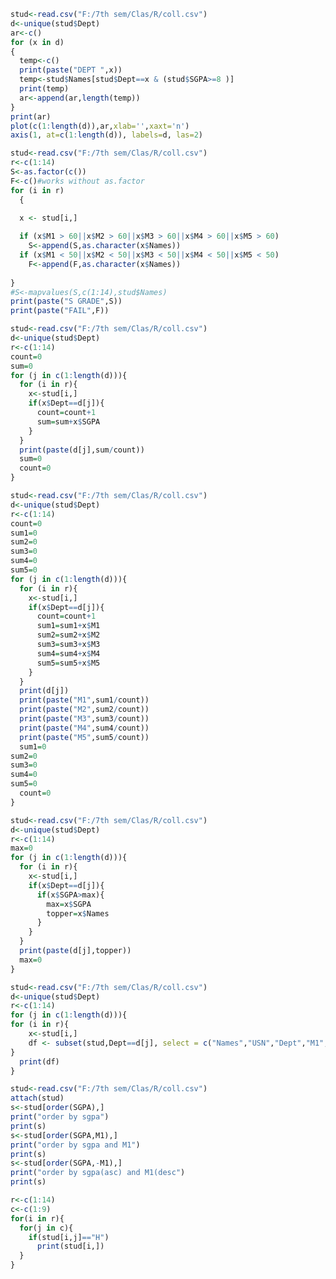 ```{r}
stud<-read.csv("F:/7th sem/Clas/R/coll.csv")
d<-unique(stud$Dept)
ar<-c()
for (x in d)
{
  temp<-c()
  print(paste("DEPT ",x))
  temp<-stud$Names[stud$Dept==x & (stud$SGPA>=8 )]
  print(temp)
  ar<-append(ar,length(temp))
}
print(ar)
plot(c(1:length(d)),ar,xlab='',xaxt='n')
axis(1, at=c(1:length(d)), labels=d, las=2)

```

```{r}
stud<-read.csv("F:/7th sem/Clas/R/coll.csv")
r<-c(1:14)
S<-as.factor(c())
F<-c()#works without as.factor
for (i in r)
  {
 
  x <- stud[i,]

  if (x$M1 > 60||x$M2 > 60||x$M3 > 60||x$M4 > 60||x$M5 > 60)
    S<-append(S,as.character(x$Names))
  if (x$M1 < 50||x$M2 < 50||x$M3 < 50||x$M4 < 50||x$M5 < 50)
    F<-append(F,as.character(x$Names))
  
}
#S<-mapvalues(S,c(1:14),stud$Names)
print(paste("S GRADE",S))
print(paste("FAIL",F))
```

```{r}
stud<-read.csv("F:/7th sem/Clas/R/coll.csv")
d<-unique(stud$Dept)
r<-c(1:14)
count=0
sum=0
for (j in c(1:length(d))){
  for (i in r){
    x<-stud[i,]
    if(x$Dept==d[j]){
      count=count+1
      sum=sum+x$SGPA
    }
  }
  print(paste(d[j],sum/count))
  sum=0
  count=0
}
```

```{r}
stud<-read.csv("F:/7th sem/Clas/R/coll.csv")
d<-unique(stud$Dept)
r<-c(1:14)
count=0
sum1=0
sum2=0
sum3=0
sum4=0
sum5=0
for (j in c(1:length(d))){
  for (i in r){
    x<-stud[i,]
    if(x$Dept==d[j]){
      count=count+1
      sum1=sum1+x$M1
      sum2=sum2+x$M2
      sum3=sum3+x$M3
      sum4=sum4+x$M4
      sum5=sum5+x$M5
    }
  }
  print(d[j])
  print(paste("M1",sum1/count))
  print(paste("M2",sum2/count))
  print(paste("M3",sum3/count))
  print(paste("M4",sum4/count))
  print(paste("M5",sum5/count))
  sum1=0
sum2=0
sum3=0
sum4=0
sum5=0
  count=0
}
```

```{r}
stud<-read.csv("F:/7th sem/Clas/R/coll.csv")
d<-unique(stud$Dept)
r<-c(1:14)
max=0
for (j in c(1:length(d))){
  for (i in r){
    x<-stud[i,]
    if(x$Dept==d[j]){
      if(x$SGPA>max){
        max=x$SGPA
        topper=x$Names
      }
    }
  }
  print(paste(d[j],topper))
  max=0
}
```

```{r}
stud<-read.csv("F:/7th sem/Clas/R/coll.csv")
d<-unique(stud$Dept)
r<-c(1:14)
for (j in c(1:length(d))){
for (i in r){
    x<-stud[i,]
    df <- subset(stud,Dept==d[j], select = c("Names","USN","Dept","M1","M2","M3","M4","M5","SGPA"))
}
  print(df)
}
``` 

```{r}
stud<-read.csv("F:/7th sem/Clas/R/coll.csv")
attach(stud)
s<-stud[order(SGPA),]
print("order by sgpa")
print(s)
s<-stud[order(SGPA,M1),]
print("order by sgpa and M1")
print(s)
s<-stud[order(SGPA,-M1),]
print("order by sgpa(asc) and M1(desc")
print(s)
```

```{r}

r<-c(1:14)
c<-c(1:9)
for(i in r){
  for(j in c){
    if(stud[i,j]=="H")
      print(stud[i,])
  }
}
```